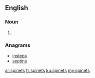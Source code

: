 ==English==

===Noun===
{{head|en}}

# {{plural of|spinet}}

===Anagrams===
* [[insteps#English|insteps]]
* [[septins#English|septins]]

[[ar:spinets]]
[[fr:spinets]]
[[ku:spinets]]
[[my:spinets]]